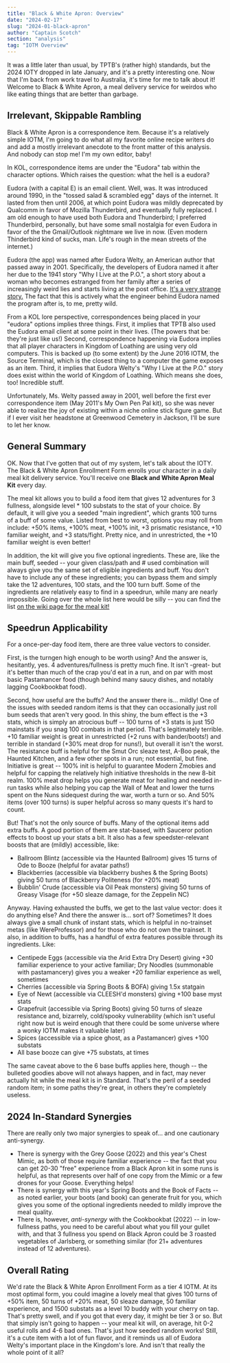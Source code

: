 ```yaml
---
title: "Black & White Apron: Overview"
date: "2024-02-17"
slug: "2024-01-black-apron"
author: "Captain Scotch"
section: "analysis"
tag: "IOTM Overview"
---
```

It was a little later than usual, by TPTB's (rather high) standards, but the 2024 IOTY dropped in late January, and it's a pretty interesting one. Now that I'm back from work travel to Australia, it's time for me to talk about it! Welcome to Black & White Apron, a meal delivery service for weirdos who like eating things that are better than garbage.

## Irrelevant, Skippable Rambling

Black & White Apron is a correspondence item. Because it's a relatively simple IOTM, I'm going to do what all my favorite online recipe writers do and add a mostly irrelevant anecdote to the front matter of this analysis. And nobody can stop me! I'm my own editor, baby!

In KOL, correspondence items are under the "Eudora" tab within the character options. Which raises the question: what the hell is a eudora?

Eudora (with a capital E) is an email client. Well, was. It was introduced around 1990, in the "tossed salad & scrambled egg" days of the internet. It lasted from then until 2006, at which point Eudora was mildly deprecated by Qualcomm in favor of Mozilla Thunderbird, and eventually fully replaced. I am old enough to have used both Eudora and Thunderbird; I preferred Thunderbird, personally, but have some small nostalgia for even Eudora in favor of the the Gmail/Outlook nightmare we live in now. (Even modern Thinderbird kind of sucks, man. Life's rough in the mean streets of the internet.)

Eudora (the app) was named after Eudora Welty, an American author that passed away in 2001. Specifically, the developers of Eudora named it after her due to the 1941 story "Why I Live at the P.O.", a short story about a woman who becomes estranged from her family after a series of increasingly weird lies and starts living at the post office. [It's a very strange story.](https://art-bin.com/art/or_weltypostoff.html) The fact that this is actively what the engineer behind Eudora named the program after is, to me, pretty wild. 

From a KOL lore perspective, correspondences being placed in your "eudora" options implies three things. First, it implies that TPTB also used the Eudora email client at some point in their lives. (The powers that be: they're just like us!) Second, correspondence happening via Eudora implies that all player characters in Kingdom of Loathing are using very old computers. This is backed up (to some extent) by the June 2016 IOTM, the Source Terminal, which is the closest thing to a computer the game exposes as an item. Third, it implies that Eudora Welty's "Why I Live at the P.O." story does exist within the world of Kingdom of Loathing. Which means she does, too! Incredible stuff. 

Unfortunately, Ms. Welty passed away in 2001, well before the first ever correspondence item (May 2011's My Own Pen Pal kit), so she was never able to realize the joy of existing within a niche online stick figure game. But if I ever visit her headstone at Greenwood Cemetery in Jackson, I'll be sure to let her know.

## General Summary

OK. Now that I've gotten that out of my system, let's talk about the IOTY. The Black & White Apron Enrollment Form enrolls your character in a daily meal kit delivery service. You'll receive one **Black and White Apron Meal Kit** every day. 

The meal kit allows you to build a food item that gives 12 adventures for 3 fullness, alongside level * 100 substats to the stat of your choice. By default, it will give you a seeded "main ingredient", which grants 100 turns of a buff of some value. Listed from best to worst, options you may roll from include: +50% items, +100% meat, +100% init, +3 prismatic resistance, +10 familiar weight, and +3 stats/fight. Pretty nice, and in unrestricted, the +10 familiar weight is even better!

In addition, the kit will give you five optional ingredients. These are, like the main buff, seeded -- your given class/path and # used combination will always give you the same set of eligible ingredients and buff. You don't have to include any of these ingredients; you can bypass them and simply take the 12 adventures, 100 stats, and the 100 turn buff. Some of the ingredients are relatively easy to find in a speedrun, while many are nearly impossible. Going over the whole list here would be silly -- you can find the list [on the wiki page for the meal kit!](https://kol.coldfront.net/thekolwiki/index.php/Prepare_your_Meal)

## Speedrun Applicability

For a once-per-day food item, there are three value vectors to consider. 

First, is the turngen high enough to be worth using? And the answer is, hesitantly, yes. 4 adventures/fullness is pretty much fine. It isn't -great- but it's better than much of the crap you'd eat in a run, and on par with most basic Pastamancer food (though behind many saucy dishes, and notably lagging Cookbookbat food). 

Second, how useful are the buffs? And the answer there is... mildly! One of the issues with seeded random items is that they can occasionally just roll bum seeds that aren't very good. In this shiny, the bum effect is the +3 stats, which is simply an atrocious buff -- 100 turns of +3 stats is just 150 mainstats if you snag 100 combats in that period. That's legitimately terrible. +10 familiar weight is great in unrestricted (+2 runs with bander/boots!) and terrible in standard (+30% meat drop for nuns!), but overall it isn't the worst. The resistance buff is helpful for the Smut Orc sleaze test, A-Boo peak, the Haunted Kitchen, and a few other spots in a run; not essential, but fine. Initiative is great -- 100% init is helpful to guarantee Modern Zmobies and helpful for capping the relatively high initiative thresholds in the new 8-bit realm. 100% meat drop helps you generate meat for healing and needed in-run tasks while also helping you cap the Wall of Meat and lower the turns spent on the Nuns sidequest during the war, worth a turn or so. And 50% items (over 100 turns) is super helpful across so many quests it's hard to count. 

But! That's not the only source of buffs. Many of the optional items add extra buffs. A good portion of them are stat-based, with Sauceror potion effects to boost up your stats a bit. It also has a few speedster-relevant boosts that are (mildly) accessible, like:

- Ballroom Blintz (accessible via the Haunted Ballroom) gives 15 turns of Ode to Booze (helpful for avatar paths!)
- Blackberries (accessible via blackberry bushes & the Spring Boots) giving 50 turns of Blackberry Politeness (for +20% meat) 
- Bubblin' Crude (accessible via Oil Peak monsters) giving 50 turns of Greasy Visage (for +50 sleaze damage, for the Zeppelin NC)

Anyway. Having exhausted the buffs, we get to the last value vector: does it do anything else? And there the answer is... sort of? Sometimes? It does always give a small chunk of instant stats, which is helpful in no-trainset metas (like WereProfessor) and for those who do not own the trainset. It also, in addition to buffs, has a handful of extra features possible through its ingredients. Like:

- Centipede Eggs (accessible via the Arid Extra Dry Desert) giving +30 familiar experience to your active familiar; Dry Noodles (summonable with pastamancery) gives you a weaker +20 familiar experience as well, sometimes
- Cherries (accessible via Spring Boots & BOFA) giving 1.5x statgain
- Eye of Newt (accessible via CLEESH'd monsters) giving +100 base myst stats
- Grapefruit (accessible via Spring Boots) giving 50 turns of sleaze resistance and, bizarrely, cold/spooky vulnerability (which isn't useful right now but is weird enough that there could be some universe where a wonky IOTM makes it valuable later)
- Spices (accessible via a spice ghost, as a Pastamancer) gives +100 substats
- All base booze can give +75 substats, at times 

The same caveat above to the 6 base buffs applies here, though -- the bulleted goodies above will not always happen, and in fact, may never actually hit while the meal kit is in Standard. That's the peril of a seeded random item; in some paths they're great, in others they're completely useless. 

## 2024 In-Standard Synergies

There are really only two major synergies to speak of... and one cautionary anti-synergy.

- There is synergy with the Grey Goose (2022) and this year's Chest Mimic, as both of those require familiar experience -- the fact that you can get 20-30 "free" experience from a Black Apron kit in some runs is helpful, as that represents over half of one copy from the Mimic or a few drones for your Goose. Everything helps!
- There is synergy with this year's Spring Boots and the Book of Facts -- as noted earlier, your boots (and book) can generate fruit for you, which gives you some of the optional ingredients needed to mildly improve the meal quality. 
- There is, however, *anti-synergy* with the Cookbookbat (2022) -- in low-fullness paths, you need to be careful about what you fill your gullet with, and that 3 fullness you spend on Black Apron could be 3 roasted vegetables of Jarlsberg, or something similar (for 21+ adventures instead of 12 adventures). 

## Overall Rating

We'd rate the Black & White Apron Enrollment Form as a tier 4 IOTM. At its most optimal form, you could imagine a lovely meal that gives 100 turns of +50% item, 50 turns of +20% meat, 50 sleaze damage, 50 familiar experience, and 1500 substats as a level 10 buddy with your cherry on tap. That's pretty swell, and if you got that every day, it might be tier 3 or so. But that simply isn't going to happen -- your meal kit will, on average, hit 0-2 useful rolls and 4-6 bad ones. That's just how seeded random works! Still, it's a cute item with a lot of fun flavor, and it reminds us all of Eudora Welty's important place in the Kingdom's lore. And isn't that really the whole point of it all?